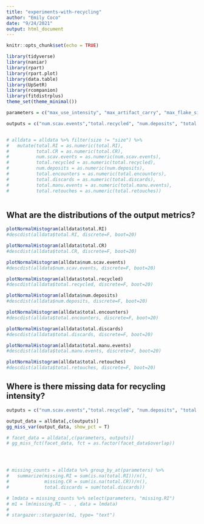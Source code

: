```yaml
---
title: "experiments-with-recycling"
author: "Emily Coco"
date: "9/24/2021"
output: html_document
---
```


```r
knitr::opts_chunk$set(echo = TRUE)

library(tidyverse)
library(naniar)
library(rpart)
library(rpart.plot)
library(data.table)
library(UpSetR)
library(rcompanion)
library(fitdistrplus)
theme_set(theme_minimal())

parameters = c("max_use_intensity", "max_artifact_carry", "max_flake_size","max_nodules_size", "blank_prob", "scavenge_prob", "overlap","mu", "size_preference", "flake_preference","min_suitable_flake_size", "min_suitable_nodule_size", "strict_selection")

outputs = c("num.scav.events","total.recycled", "num.deposits",	"total.encounters",	"total.discards",	"total.manu.events", "total.retouches", "total.CR",	"total.RI")


# alldata = alldata %>% filter(size != "size") %>%
#   mutate(total.RI = as.numeric(total.RI), 
#          total.CR = as.numeric(total.CR), 
#          num.scav.events = as.numeric(num.scav.events), 
#          total.recycled = as.numeric(total.recycled), 
#          num.deposits = as.numeric(num.deposits), 
#          total.encounters = as.numeric(total.encounters), 
#          total.discards = as.numeric(total.discards), 
#          total.manu.events = as.numeric(total.manu.events), 
#          total.retouches = as.numeric(total.retouches))



```

## What are the distributions of the output metrics?

```r
plotNormalHistogram(alldata$total.RI)
#descdist(alldata$total.RI, discrete=F, boot=20)

plotNormalHistogram(alldata$total.CR)
#descdist(alldata$total.CR, discrete=F, boot=20)

plotNormalHistogram(alldata$num.scav.events)
#descdist(alldata$num.scav.events, discrete=F, boot=20)

plotNormalHistogram(alldata$total.recycled)
#descdist(alldata$total.recycled, discrete=F, boot=20)

plotNormalHistogram(alldata$num.deposits)
#descdist(alldata$num.deposits, discrete=F, boot=20)

plotNormalHistogram(alldata$total.encounters)
#descdist(alldata$total.encounters, discrete=F, boot=20)

plotNormalHistogram(alldata$total.discards)
#descdist(alldata$total.discards, discrete=F, boot=20)

plotNormalHistogram(alldata$total.manu.events)
#descdist(alldata$total.manu.events, discrete=F, boot=20)

plotNormalHistogram(alldata$total.retouches)
#descdist(alldata$total.retouches, discrete=F, boot=20)

```



## Where is there missing data for recycling intensity?

```r

outputs = c("num.scav.events","total.recycled", "num.deposits",	"total.encounters",	"total.discards",	"total.manu.events", "total.retouches", "total.CR",	"total.RI")

output_data = alldata[,c(outputs)]
gg_miss_var(output_data, show_pct = T)

# facet_data = alldata[,c(parameters, outputs)]
# gg_miss_fct(facet_data, fct = as.factor(facet_data$overlap))




# missing_counts = alldata %>% group_by_at(parameters) %>%
#   summarize(missing.RI = sum(is.na(total.RI))/n(), 
#             missing.CR = sum(is.na(total.CR))/n(), 
#             total.discards = sum(total.discards))

# lmdata = missing_counts %>% select(parameters, "missing.RI")
# m1 = lm(missing.RI ~ . , data = lmdata)
# 
# stargazer::stargazer(m1, type= "text")



```


